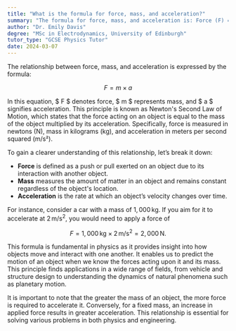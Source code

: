 ```yaml
---
title: "What is the formula for force, mass, and acceleration?"
summary: "The formula for force, mass, and acceleration is: Force (F) = Mass (m) × Acceleration (a)."
author: "Dr. Emily Davis"
degree: "MSc in Electrodynamics, University of Edinburgh"
tutor_type: "GCSE Physics Tutor"
date: 2024-03-07
---
```


The relationship between force, mass, and acceleration is expressed by the formula:

$$
F = m \times a
$$

In this equation, $ F $ denotes force, $ m $ represents mass, and $ a $ signifies acceleration. This principle is known as Newton's Second Law of Motion, which states that the force acting on an object is equal to the mass of the object multiplied by its acceleration. Specifically, force is measured in newtons (N), mass in kilograms (kg), and acceleration in meters per second squared (m/s²).

To gain a clearer understanding of this relationship, let’s break it down:

- **Force** is defined as a push or pull exerted on an object due to its interaction with another object.
- **Mass** measures the amount of matter in an object and remains constant regardless of the object's location.
- **Acceleration** is the rate at which an object’s velocity changes over time.

For instance, consider a car with a mass of $1,000 \, \text{kg}$. If you aim for it to accelerate at $2 \, \text{m/s}^2$, you would need to apply a force of

$$
F = 1,000 \, \text{kg} \times 2 \, \text{m/s}^2 = 2,000 \, \text{N}.
$$

This formula is fundamental in physics as it provides insight into how objects move and interact with one another. It enables us to predict the motion of an object when we know the forces acting upon it and its mass. This principle finds applications in a wide range of fields, from vehicle and structure design to understanding the dynamics of natural phenomena such as planetary motion.

It is important to note that the greater the mass of an object, the more force is required to accelerate it. Conversely, for a fixed mass, an increase in applied force results in greater acceleration. This relationship is essential for solving various problems in both physics and engineering.
    